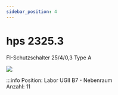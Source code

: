 ```yaml
---
sidebar_position: 4
---
```


# hps 2325.3
FI-Schutzschalter 25/4/0,3 Type A

[![](/image/Labore/B7/Laborplatten/hps/hps_2325.3_min.webp)](/image/Labore/B7/Laborplatten/hps/hps_2325.3.webp)


:::info
Position:   Labor UGII B7 - Nebenraum\
Anzahl:     11